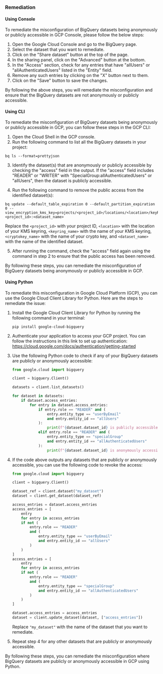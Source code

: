 ### Remediation

#### Using Console

To remediate the misconfiguration of BigQuery datasets being anonymously or publicly accessible in GCP Console, please follow the below steps:

1. Open the Google Cloud Console and go to the BigQuery page.
2. Select the dataset that you want to remediate.
3. Click on the "Share dataset" button at the top of the page.
4. In the sharing panel, click on the "Advanced" button at the bottom.
5. In the "Access" section, check for any entries that have "allUsers" or "allAuthenticatedUsers" listed in the "Entity" field.
6. Remove any such entries by clicking on the "X" button next to them.
7. Click on the "Save" button to save the changes.

By following the above steps, you will remediate the misconfiguration and ensure that the BigQuery datasets are not anonymously or publicly accessible.

#### Using CLI

To remediate the misconfiguration of BigQuery datasets being anonymously or publicly accessible in GCP, you can follow these steps in the GCP CLI:

1. Open the Cloud Shell in the GCP console.
2. Run the following command to list all the BigQuery datasets in your project: 

```
bq ls --format=prettyjson
```

3. Identify the dataset(s) that are anonymously or publicly accessible by checking the "access" field in the output. If the "access" field includes "READER" or "WRITER" with "SpecialGroup:allAuthenticatedUsers" or "allUsers", then the dataset is publicly accessible.

4. Run the following command to remove the public access from the identified dataset(s):

```
bq update --default_table_expiration 0 --default_partition_expiration 0 --view_encryption_kms_key=projects/<project_id>/locations/<location>/keyRings/<keyring_name>/cryptoKeys/<cryptokey_name> <project_id>:<dataset_name>
```

Replace the `<project_id>` with your project ID, `<location>` with the location of your KMS keyring, `<keyring_name>` with the name of your KMS keyring, `<cryptokey_name>` with the name of your crypto key, and `<dataset_name>` with the name of the identified dataset.

5. After running the command, check the "access" field again using the command in step 2 to ensure that the public access has been removed.

By following these steps, you can remediate the misconfiguration of BigQuery datasets being anonymously or publicly accessible in GCP.

#### Using Python

To remediate this misconfiguration in Google Cloud Platform (GCP), you can use the Google Cloud Client Library for Python. Here are the steps to remediate the issue:

1. Install the Google Cloud Client Library for Python by running the following command in your terminal:

   ```
   pip install google-cloud-bigquery
   ```

2. Authenticate your application to access your GCP project. You can follow the instructions in this link to set up authentication: https://cloud.google.com/docs/authentication/getting-started

3. Use the following Python code to check if any of your BigQuery datasets are publicly or anonymously accessible:

   ```python
   from google.cloud import bigquery

   client = bigquery.Client()

   datasets = client.list_datasets()

   for dataset in datasets:
       if dataset.access_entries:
           for entry in dataset.access_entries:
               if entry.role == "READER" and (
                   entry.entity_type == "userByEmail"
                   and entry.entity_id == "allUsers"
               ):
                   print(f"{dataset.dataset_id} is publicly accessible.")
               elif entry.role == "READER" and (
                   entry.entity_type == "specialGroup"
                   and entry.entity_id == "allAuthenticatedUsers"
               ):
                   print(f"{dataset.dataset_id} is anonymously accessible.")
   ```

4. If the code above outputs any datasets that are publicly or anonymously accessible, you can use the following code to revoke the access:

   ```python
   from google.cloud import bigquery

   client = bigquery.Client()

   dataset_ref = client.dataset("my_dataset")
   dataset = client.get_dataset(dataset_ref)

   access_entries = dataset.access_entries
   access_entries = [
       entry
       for entry in access_entries
       if not (
           entry.role == "READER"
           and (
               entry.entity_type == "userByEmail"
               and entry.entity_id == "allUsers"
           )
       )
   ]
   access_entries = [
       entry
       for entry in access_entries
       if not (
           entry.role == "READER"
           and (
               entry.entity_type == "specialGroup"
               and entry.entity_id == "allAuthenticatedUsers"
           )
       )
   ]

   dataset.access_entries = access_entries
   dataset = client.update_dataset(dataset, ["access_entries"])
   ```

   Replace `"my_dataset"` with the name of the dataset that you want to remediate.

5. Repeat step 4 for any other datasets that are publicly or anonymously accessible.

By following these steps, you can remediate the misconfiguration where BigQuery datasets are publicly or anonymously accessible in GCP using Python.

